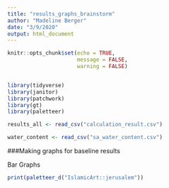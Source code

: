 ```yaml
---
title: "results_graphs_brainstorm"
author: "Madeline Berger"
date: "3/9/2020"
output: html_document
---
```


```r
knitr::opts_chunk$set(echo = TRUE,
                      message = FALSE,
                      warning = FALSE)


library(tidyverse)
library(janitor)
library(patchwork)
library(gt)
library(paletteer)

results_all <- read_csv("calculation_result.csv")

water_content <- read_csv("sa_water_content.csv")
```

###Making graphs for baseline results

Bar Graphs
```r

print(paletteer_d("IslamicArt::jerusalem"))


```
